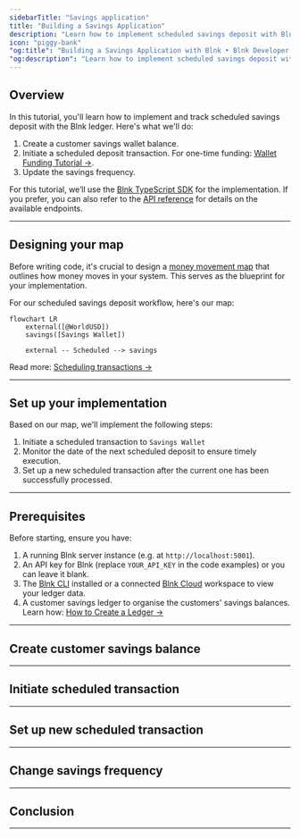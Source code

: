 ```yaml
---
sidebarTitle: "Savings application"
title: "Building a Savings Application"
description: "Learn how to implement scheduled savings deposit with Blnk."
icon: "piggy-bank"
"og:title": "Building a Savings Application with Blnk • Blnk Developer Documentation"
"og:description": "Learn how to implement scheduled savings deposit with Blnk."
---
```



## Overview

In this tutorial, you'll learn how to implement and track scheduled savings deposit with the Blnk ledger. Here's what we'll do:

1. Create a customer savings wallet balance.
2. Initiate a scheduled deposit transaction. For one-time funding: [Wallet Funding Tutorial →](/tutorials/quick-start/wallet-management#funding-the-main-wallet).
3. Update the savings frequency.

For this tutorial, we’ll use the [Blnk TypeScript SDK](/sdks/typescript/introduction) for the implementation. If you prefer, you can also refer to the [API reference](/reference/create-ledger) for details on the available endpoints.

---

## Designing your map

Before writing code, it's crucial to design a [money movement map](/ledgers/money-movement-map) that outlines how money moves in your system. This serves as the blueprint for your implementation.

For our scheduled savings deposit workflow, here's our map:

```mermaid
flowchart LR
    external([@WorldUSD])
    savings([Savings Wallet])

    external -- Scheduled --> savings
```

Read more: [Scheduling transactions →](/transactions/scheduling)

---

## Set up your implementation

Based on our map, we'll implement the following steps:

1. Initiate a scheduled transaction to `Savings Wallet`
2. Monitor the date of the next scheduled deposit to ensure timely execution.
3. Set up a new scheduled transaction after the current one has been successfully processed.

---

## Prerequisites

Before starting, ensure you have:

1. A running Blnk server instance (e.g. at `http://localhost:5001`).
2. An API key for Blnk (replace `YOUR_API_KEY` in the code examples) or you can leave it blank.
3. The [Blnk CLI](/blnk-cli/install) installed or a connected [Blnk Cloud](https://cloud.blnkfinance.com) workspace to view your ledger data.
4. A customer savings ledger to organise the customers' savings balances. Learn how: [How to Create a Ledger →](/tutorials/quick-start/wallet-management#create-customer-ledger)

---

## Create customer savings balance

---

## Initiate scheduled transaction

---

## Set up new scheduled transaction

---

## Change savings frequency

---

## Conclusion

---

<RequestTutorial />